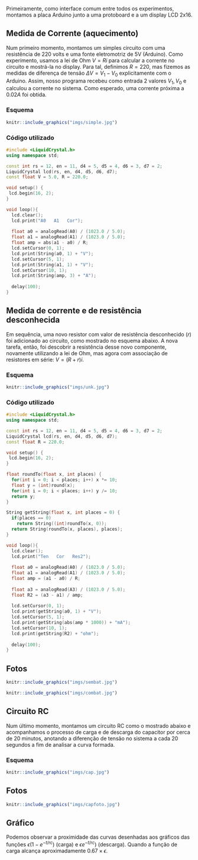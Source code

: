 Primeiramente, como interface comum entre todos os experimentos, montamos a placa Arduino junto a uma protoboard e a um display LCD 2x16.

## Medida de Corrente (aquecimento)

Num primeiro momento, montamos um simples circuito com uma resistência de 220 volts e uma fonte eletromotriz de 5V (Arduino). Como experimento, usamos a lei de Ohm $V = Ri$ para calcular a corrente no circuito e mostrá-la no display. Para tal, definimos $R = 220$, mas fizemos as medidas de diferença de tensão $\Delta V = V_1 - V_0$ explicitamente com o Arduino. Assim, nosso programa recebeu como entrada 2 valores $V_1, V_0$ e calculou a corrente no sistema. Como esperado, uma corrente próxima a $0.02 A$ foi obtida.

### Esquema

```r
knitr::include_graphics("imgs/simple.jpg")
```

### Código utilizado

```cpp
#include <LiquidCrystal.h>
using namespace std;

const int rs = 12, en = 11, d4 = 5, d5 = 4, d6 = 3, d7 = 2;
LiquidCrystal lcd(rs, en, d4, d5, d6, d7);
const float V = 5.0, R = 220.0;

void setup() {
 lcd.begin(16, 2);
}

void loop(){
  lcd.clear();
  lcd.print("A0   A1   Cor");
  
  float a0 = analogRead(A0) / (1023.0 / 5.0);
  float a1 = analogRead(A1) / (1023.0 / 5.0);
  float amp = abs(a1 - a0) / R;
  lcd.setCursor(0, 1);
  lcd.print(String(a0, 1) + "V");
  lcd.setCursor(5, 1);
  lcd.print(String(a1, 1) + "V");
  lcd.setCursor(10, 1);
  lcd.print(String(amp, 3) + "A");
  
  delay(100);
}
```

## Medida de corrente e de resistência desconhecida

Em sequência, uma novo resistor com valor de resistência desconhecido ($r$) foi adicionado ao circuito, como mostrado no esquema abaixo. A nova tarefa, então, foi descobrir a resistência desse novo componente, novamente utilizando a lei de Ohm, mas agora com associação de resistores em série: $V = (R+r) i$.

### Esquema

```r
knitr::include_graphics("imgs/unk.jpg")
```

### Código utilizado

```cpp
#include <LiquidCrystal.h>
using namespace std;

const int rs = 12, en = 11, d4 = 5, d5 = 4, d6 = 3, d7 = 2;
LiquidCrystal lcd(rs, en, d4, d5, d6, d7);
const float R = 220.0;

void setup() {
 lcd.begin(16, 2);
}

float roundTo(float x, int places) {
  for(int i = 0; i < places; i++) x *= 10;
  float y = (int)round(x);
  for(int i = 0; i < places; i++) y /= 10;
  return y;
}

String getString(float x, int places = 0) {
  if(places == 0)
    return String((int)roundTo(x, 0));
  return String(roundTo(x, places), places);
}

void loop(){
  lcd.clear();
  lcd.print("Ten   Cor   Res2");
  
  float a0 = analogRead(A0) / (1023.0 / 5.0);
  float a1 = analogRead(A1) / (1023.0 / 5.0);
  float amp = (a1 - a0) / R;
  
  float a3 = analogRead(A3) / (1023.0 / 5.0);
  float R2 = (a3 - a1) / amp;
  
  lcd.setCursor(0, 1);
  lcd.print(getString(a0, 1) + "V");
  lcd.setCursor(5, 1);
  lcd.print(getString(abs(amp * 1000)) + "mA");
  lcd.setCursor(10, 1);
  lcd.print(getString(R2) + "ohm");
  
  delay(100);
}
```

## Fotos

```r
knitr::include_graphics("imgs/sembat.jpg")
```

```r
knitr::include_graphics("imgs/combat.jpg")
```

## Circuito RC

Num último momento, montamos um circuito RC como o mostrado abaixo e acompanhamos o processo de carga e de descarga do capacitor por cerca de 20 minutos, anotando a diferenção de tensão no sistema a cada 20 segundos a fim de analisar a curva formada.

### Esquema

```r
knitr::include_graphics("imgs/cap.jpg")
```

## Fotos

```r
knitr::include_graphics("imgs/capfoto.jpg")
```

## Gráfico

Podemos observar a proximidade das curvas desenhadas aos gráficos das funções
$\epsilon (1 - e^{-t/{rc}})$ (carga) e $\epsilon e^{-t/{rc}})$ (descarga). Quando a função de carga alcança aproximadamente $0.67 \times
\epsilon$. 
